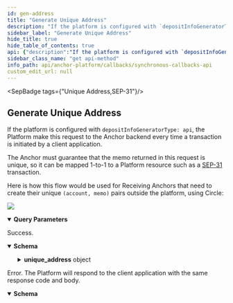 ```yaml
---
id: gen-address
title: "Generate Unique Address"
description: "If the platform is configured with `depositInfoGeneratorType: api`, the Platform make this request to"
sidebar_label: "Generate Unique Address"
hide_title: true
hide_table_of_contents: true
api: {"description":"If the platform is configured with `depositInfoGeneratorType: api`, the Platform make this request to \nthe Anchor backend every time a transaction is initiated by a client application.\n\nThe Anchor must guarantee that the memo returned in this request is unique, so it can be mapped 1-to-1 to a Platform\nresource such as a [SEP-31](https://stellar.org/protocol/sep-31) transaction.\n\nHere is how this flow would be used for Receiving Anchors that need to create their unique `(account, memo)` pairs\noutside the platform, using Circle:\n\n[![](https://mermaid.ink/img/pako:eNqlVctu2zAQ_JUFTy1iOwhyE9AUhuu0ORQ1YvdmIKDJVUSYIlWSihEY_veuRMuPhHaTVCc9VjPD4exyzYSVyDLm8U-NRuA3xR8dL-cG6AoqaMxgOp70r69g5rjxXARlDdxqu4KVCgXM2VpwrRdcLIeTu81lbRQhPXApHXo_ZxGp4i4ooSpuAkwDas1d4gMaqcwjDI0obOL7p3sUqJ6o5DNMNA-5deX5qlNII-WExvj-mLV_c3OR4slg8ms6g7XH6vpqcxn2XvgIYyuCJSPgnB2w4B4lkIGhQKi22CCsydVj7XiDF-GaK6WD9KXlTfkTwoGsf8JcvDYqg-_j2dkFfD1geFDyS5plb2U0mnDRIC0PgcNCW7EUBVcGtqCDPUqs79Ov_ZS8ewy1Mx4MriAKo_z5mKdOYlZiaeeM9lu5wVl9L1n2Zn6Qh5IUb5KWn9y6W2WUL5DSUSvdZrFJx7brDgyPDdd8e4emU1L6x7nfrznNPTjRLNtmzuAnX2LX2sT_XKIJ3U_xbf9Mb3WdIDGgCJ5i8gIKCl5VFCIJte8c-l8Xjvej82GnxdNaGyUHc2_81EjZbcPhRLwzuU2Q7YxKUjkrEIlkh0jyA9i8vc9pxvZaFd2COy-CbR93iDDSam93uhNPGD-cjX7AuptEbcenE1dJal-ZSqUPPNR-8JHk_25RW4KTiG-dz-3oSozny0zJxjFRoFi2VBG-s_l1yN_ZMq_kK9P80Q7zAeuxEulBSTpk1w3-nFF9iXOW0a3EnNc6NMfkhkqjy2OpgnUsy7n22GO8Dnb6bATLgquxK9oe1NuqzV8v2LI1)](https://mermaid.live/edit#pako:eNqlVctu2zAQ_JUFTy1iOwhyE9AUhuu0ORQ1YvdmIKDJVUSYIlWSihEY_veuRMuPhHaTVCc9VjPD4exyzYSVyDLm8U-NRuA3xR8dL-cG6AoqaMxgOp70r69g5rjxXARlDdxqu4KVCgXM2VpwrRdcLIeTu81lbRQhPXApHXo_ZxGp4i4ooSpuAkwDas1d4gMaqcwjDI0obOL7p3sUqJ6o5DNMNA-5deX5qlNII-WExvj-mLV_c3OR4slg8ms6g7XH6vpqcxn2XvgIYyuCJSPgnB2w4B4lkIGhQKi22CCsydVj7XiDF-GaK6WD9KXlTfkTwoGsf8JcvDYqg-_j2dkFfD1geFDyS5plb2U0mnDRIC0PgcNCW7EUBVcGtqCDPUqs79Ov_ZS8ewy1Mx4MriAKo_z5mKdOYlZiaeeM9lu5wVl9L1n2Zn6Qh5IUb5KWn9y6W2WUL5DSUSvdZrFJx7brDgyPDdd8e4emU1L6x7nfrznNPTjRLNtmzuAnX2LX2sT_XKIJ3U_xbf9Mb3WdIDGgCJ5i8gIKCl5VFCIJte8c-l8Xjvej82GnxdNaGyUHc2_81EjZbcPhRLwzuU2Q7YxKUjkrEIlkh0jyA9i8vc9pxvZaFd2COy-CbR93iDDSam93uhNPGD-cjX7AuptEbcenE1dJal-ZSqUPPNR-8JHk_25RW4KTiG-dz-3oSozny0zJxjFRoFi2VBG-s_l1yN_ZMq_kK9P80Q7zAeuxEulBSTpk1w3-nFF9iXOW0a3EnNc6NMfkhkqjy2OpgnUsy7n22GO8Dnb6bATLgquxK9oe1NuqzV8v2LI1)\n","operationId":"genAddress","tags":["Unique Address","SEP-31"],"parameters":[{"in":"query","name":"transaction_id","description":"The platform server will save the posted transaction and pass the `transaction_id` through this endpoint. \nIf the anchor wishes to return transaction-dependent unique_address, the anchor may query the [`GET /transactions` endpoint of the Platform API](/ap_api/resources/get-transaction).\n","schema":{"type":"string"},"required":true}],"responses":{"200":{"description":"Success.","content":{"application/json":{"schema":{"type":"object","properties":{"unique_address":{"description":"An object containing the unique `stellar_address:memo` pair used to identify a destination.","type":"object","properties":{"stellar_address":{"description":"A `G...` stellar address or a `M...` [muxed stellar address](https://developers.stellar.org/docs/glossary/muxed-accounts/) of an **existing** account in the Stellar network.","type":"string"},"memo":{"description":"The memo to attach to the Stellar payment.","type":"string"},"memo_type":{"description":"The type of memo to attach to the Stellar payment (text, hash, or id).","type":"string","enum":["text","hash","id"]}},"required":["stellar_address"]}}}}}},"500":{"description":"Error. The Platform will respond to the client application with the same response code and body.","content":{"application/json":{"schema":{"type":"object","properties":{"error":{"type":"string"},"id":{"type":"string"}},"required":["error"],"title":"Error"}}}}},"method":"get","path":"/unique_address","info":{"version":"2.0.0","description":"The Synchronous Callbacks API specification for the Stellar Anchor Platform project.\n\nThe Synchronous Callbacks API defines requests made by the Platform while it is processing a request from a client application. The \nanchor's responses to these requests affect the Platform responses to the client application.\n","title":"Synchronous Callbacks API"},"postman":{"name":"Generate Unique Address","description":{"content":"If the platform is configured with `depositInfoGeneratorType: api`, the Platform make this request to \nthe Anchor backend every time a transaction is initiated by a client application.\n\nThe Anchor must guarantee that the memo returned in this request is unique, so it can be mapped 1-to-1 to a Platform\nresource such as a [SEP-31](https://stellar.org/protocol/sep-31) transaction.\n\nHere is how this flow would be used for Receiving Anchors that need to create their unique `(account, memo)` pairs\noutside the platform, using Circle:\n\n[![](https://mermaid.ink/img/pako:eNqlVctu2zAQ_JUFTy1iOwhyE9AUhuu0ORQ1YvdmIKDJVUSYIlWSihEY_veuRMuPhHaTVCc9VjPD4exyzYSVyDLm8U-NRuA3xR8dL-cG6AoqaMxgOp70r69g5rjxXARlDdxqu4KVCgXM2VpwrRdcLIeTu81lbRQhPXApHXo_ZxGp4i4ooSpuAkwDas1d4gMaqcwjDI0obOL7p3sUqJ6o5DNMNA-5deX5qlNII-WExvj-mLV_c3OR4slg8ms6g7XH6vpqcxn2XvgIYyuCJSPgnB2w4B4lkIGhQKi22CCsydVj7XiDF-GaK6WD9KXlTfkTwoGsf8JcvDYqg-_j2dkFfD1geFDyS5plb2U0mnDRIC0PgcNCW7EUBVcGtqCDPUqs79Ov_ZS8ewy1Mx4MriAKo_z5mKdOYlZiaeeM9lu5wVl9L1n2Zn6Qh5IUb5KWn9y6W2WUL5DSUSvdZrFJx7brDgyPDdd8e4emU1L6x7nfrznNPTjRLNtmzuAnX2LX2sT_XKIJ3U_xbf9Mb3WdIDGgCJ5i8gIKCl5VFCIJte8c-l8Xjvej82GnxdNaGyUHc2_81EjZbcPhRLwzuU2Q7YxKUjkrEIlkh0jyA9i8vc9pxvZaFd2COy-CbR93iDDSam93uhNPGD-cjX7AuptEbcenE1dJal-ZSqUPPNR-8JHk_25RW4KTiG-dz-3oSozny0zJxjFRoFi2VBG-s_l1yN_ZMq_kK9P80Q7zAeuxEulBSTpk1w3-nFF9iXOW0a3EnNc6NMfkhkqjy2OpgnUsy7n22GO8Dnb6bATLgquxK9oe1NuqzV8v2LI1)](https://mermaid.live/edit#pako:eNqlVctu2zAQ_JUFTy1iOwhyE9AUhuu0ORQ1YvdmIKDJVUSYIlWSihEY_veuRMuPhHaTVCc9VjPD4exyzYSVyDLm8U-NRuA3xR8dL-cG6AoqaMxgOp70r69g5rjxXARlDdxqu4KVCgXM2VpwrRdcLIeTu81lbRQhPXApHXo_ZxGp4i4ooSpuAkwDas1d4gMaqcwjDI0obOL7p3sUqJ6o5DNMNA-5deX5qlNII-WExvj-mLV_c3OR4slg8ms6g7XH6vpqcxn2XvgIYyuCJSPgnB2w4B4lkIGhQKi22CCsydVj7XiDF-GaK6WD9KXlTfkTwoGsf8JcvDYqg-_j2dkFfD1geFDyS5plb2U0mnDRIC0PgcNCW7EUBVcGtqCDPUqs79Ov_ZS8ewy1Mx4MriAKo_z5mKdOYlZiaeeM9lu5wVl9L1n2Zn6Qh5IUb5KWn9y6W2WUL5DSUSvdZrFJx7brDgyPDdd8e4emU1L6x7nfrznNPTjRLNtmzuAnX2LX2sT_XKIJ3U_xbf9Mb3WdIDGgCJ5i8gIKCl5VFCIJte8c-l8Xjvej82GnxdNaGyUHc2_81EjZbcPhRLwzuU2Q7YxKUjkrEIlkh0jyA9i8vc9pxvZaFd2COy-CbR93iDDSam93uhNPGD-cjX7AuptEbcenE1dJal-ZSqUPPNR-8JHk_25RW4KTiG-dz-3oSozny0zJxjFRoFi2VBG-s_l1yN_ZMq_kK9P80Q7zAeuxEulBSTpk1w3-nFF9iXOW0a3EnNc6NMfkhkqjy2OpgnUsy7n22GO8Dnb6bATLgquxK9oe1NuqzV8v2LI1)\n","type":"text/plain"},"url":{"path":["unique_address"],"host":["{{baseUrl}}"],"query":[{"disabled":false,"description":{"content":"(Required) The platform server will save the posted transaction and pass the `transaction_id` through this endpoint. \nIf the anchor wishes to return transaction-dependent unique_address, the anchor may query the [`GET /transactions` endpoint of the Platform API](/ap_api/resources/get-transaction).\n","type":"text/plain"},"key":"transaction_id","value":""}],"variable":[]},"header":[{"key":"Accept","value":"application/json"}],"method":"GET"}}
sidebar_class_name: "get api-method"
info_path: api/anchor-platform/callbacks/synchronous-callbacks-api
custom_edit_url: null
---
```



<SepBadge tags={"Unique Address,SEP-31"}/>


## Generate Unique Address



If the platform is configured with `depositInfoGeneratorType: api`, the Platform make this request to 
the Anchor backend every time a transaction is initiated by a client application.

The Anchor must guarantee that the memo returned in this request is unique, so it can be mapped 1-to-1 to a Platform
resource such as a [SEP-31](https://stellar.org/protocol/sep-31) transaction.

Here is how this flow would be used for Receiving Anchors that need to create their unique `(account, memo)` pairs
outside the platform, using Circle:

[![](https://mermaid.ink/img/pako:eNqlVctu2zAQ_JUFTy1iOwhyE9AUhuu0ORQ1YvdmIKDJVUSYIlWSihEY_veuRMuPhHaTVCc9VjPD4exyzYSVyDLm8U-NRuA3xR8dL-cG6AoqaMxgOp70r69g5rjxXARlDdxqu4KVCgXM2VpwrRdcLIeTu81lbRQhPXApHXo_ZxGp4i4ooSpuAkwDas1d4gMaqcwjDI0obOL7p3sUqJ6o5DNMNA-5deX5qlNII-WExvj-mLV_c3OR4slg8ms6g7XH6vpqcxn2XvgIYyuCJSPgnB2w4B4lkIGhQKi22CCsydVj7XiDF-GaK6WD9KXlTfkTwoGsf8JcvDYqg-_j2dkFfD1geFDyS5plb2U0mnDRIC0PgcNCW7EUBVcGtqCDPUqs79Ov_ZS8ewy1Mx4MriAKo_z5mKdOYlZiaeeM9lu5wVl9L1n2Zn6Qh5IUb5KWn9y6W2WUL5DSUSvdZrFJx7brDgyPDdd8e4emU1L6x7nfrznNPTjRLNtmzuAnX2LX2sT_XKIJ3U_xbf9Mb3WdIDGgCJ5i8gIKCl5VFCIJte8c-l8Xjvej82GnxdNaGyUHc2_81EjZbcPhRLwzuU2Q7YxKUjkrEIlkh0jyA9i8vc9pxvZaFd2COy-CbR93iDDSam93uhNPGD-cjX7AuptEbcenE1dJal-ZSqUPPNR-8JHk_25RW4KTiG-dz-3oSozny0zJxjFRoFi2VBG-s_l1yN_ZMq_kK9P80Q7zAeuxEulBSTpk1w3-nFF9iXOW0a3EnNc6NMfkhkqjy2OpgnUsy7n22GO8Dnb6bATLgquxK9oe1NuqzV8v2LI1)](https://mermaid.live/edit#pako:eNqlVctu2zAQ_JUFTy1iOwhyE9AUhuu0ORQ1YvdmIKDJVUSYIlWSihEY_veuRMuPhHaTVCc9VjPD4exyzYSVyDLm8U-NRuA3xR8dL-cG6AoqaMxgOp70r69g5rjxXARlDdxqu4KVCgXM2VpwrRdcLIeTu81lbRQhPXApHXo_ZxGp4i4ooSpuAkwDas1d4gMaqcwjDI0obOL7p3sUqJ6o5DNMNA-5deX5qlNII-WExvj-mLV_c3OR4slg8ms6g7XH6vpqcxn2XvgIYyuCJSPgnB2w4B4lkIGhQKi22CCsydVj7XiDF-GaK6WD9KXlTfkTwoGsf8JcvDYqg-_j2dkFfD1geFDyS5plb2U0mnDRIC0PgcNCW7EUBVcGtqCDPUqs79Ov_ZS8ewy1Mx4MriAKo_z5mKdOYlZiaeeM9lu5wVl9L1n2Zn6Qh5IUb5KWn9y6W2WUL5DSUSvdZrFJx7brDgyPDdd8e4emU1L6x7nfrznNPTjRLNtmzuAnX2LX2sT_XKIJ3U_xbf9Mb3WdIDGgCJ5i8gIKCl5VFCIJte8c-l8Xjvej82GnxdNaGyUHc2_81EjZbcPhRLwzuU2Q7YxKUjkrEIlkh0jyA9i8vc9pxvZaFd2COy-CbR93iDDSam93uhNPGD-cjX7AuptEbcenE1dJal-ZSqUPPNR-8JHk_25RW4KTiG-dz-3oSozny0zJxjFRoFi2VBG-s_l1yN_ZMq_kK9P80Q7zAeuxEulBSTpk1w3-nFF9iXOW0a3EnNc6NMfkhkqjy2OpgnUsy7n22GO8Dnb6bATLgquxK9oe1NuqzV8v2LI1)


<details style={{"marginBottom":"1rem"}} data-collapsed={false} open={true}><summary style={{}}><strong>Query Parameters</strong></summary><div><ul><ParamsItem className={"paramsItem"} param={{"in":"query","name":"transaction_id","description":"The platform server will save the posted transaction and pass the `transaction_id` through this endpoint. \nIf the anchor wishes to return transaction-dependent unique_address, the anchor may query the [`GET /transactions` endpoint of the Platform API](/ap_api/resources/get-transaction).\n","schema":{"type":"string"},"required":true}}></ParamsItem></ul></div></details><div><ApiTabs><TabItem label={"200"} value={"200"}><div>

Success.

</div><div><MimeTabs schemaType={"response"}><TabItem label={"application/json"} value={"application/json"}><SchemaTabs><TabItem label={"Schema"} value={"Schema"}><details style={{}} data-collapsed={false} open={true}><summary style={{"textAlign":"left"}}><strong>Schema</strong></summary><div style={{"textAlign":"left","marginLeft":"1rem"}}></div><ul style={{"marginLeft":"1rem"}}><SchemaItem collapsible={true} className={"schemaItem"}><details style={{}}><summary style={{}}><strong>unique_address</strong><span style={{"opacity":"0.6"}}> object</span></summary><div style={{"marginLeft":"1rem"}}><div style={{"marginTop":".5rem","marginBottom":".5rem"}}>

An object containing the unique `stellar_address:memo` pair used to identify a destination.

</div><SchemaItem collapsible={false} name={"stellar_address"} required={true} schemaName={"string"} qualifierMessage={undefined} schema={{"description":"A `G...` stellar address or a `M...` [muxed stellar address](https://developers.stellar.org/docs/glossary/muxed-accounts/) of an **existing** account in the Stellar network.","type":"string"}}></SchemaItem><SchemaItem collapsible={false} name={"memo"} required={false} schemaName={"string"} qualifierMessage={undefined} schema={{"description":"The memo to attach to the Stellar payment.","type":"string"}}></SchemaItem><SchemaItem collapsible={false} name={"memo_type"} required={false} schemaName={"string"} qualifierMessage={"**Possible values:** [`text`, `hash`, `id`]"} schema={{"description":"The type of memo to attach to the Stellar payment (text, hash, or id).","type":"string","enum":["text","hash","id"]}}></SchemaItem></div></details></SchemaItem></ul></details></TabItem><TabItem label={"Example (from schema)"} value={"Example (from schema)"}><ResponseSamples responseExample={"{\n  \"unique_address\": {\n    \"stellar_address\": \"string\",\n    \"memo\": \"string\",\n    \"memo_type\": \"text\"\n  }\n}"} language={"json"}></ResponseSamples></TabItem></SchemaTabs></TabItem></MimeTabs></div></TabItem><TabItem label={"500"} value={"500"}><div>

Error. The Platform will respond to the client application with the same response code and body.

</div><div><MimeTabs schemaType={"response"}><TabItem label={"application/json"} value={"application/json"}><SchemaTabs><TabItem label={"Schema"} value={"Schema"}><details style={{}} data-collapsed={false} open={true}><summary style={{"textAlign":"left"}}><strong>Schema</strong></summary><div style={{"textAlign":"left","marginLeft":"1rem"}}></div><ul style={{"marginLeft":"1rem"}}><SchemaItem collapsible={false} name={"error"} required={true} schemaName={"string"} qualifierMessage={undefined} schema={{"type":"string"}}></SchemaItem><SchemaItem collapsible={false} name={"id"} required={false} schemaName={"string"} qualifierMessage={undefined} schema={{"type":"string"}}></SchemaItem></ul></details></TabItem><TabItem label={"Example (from schema)"} value={"Example (from schema)"}><ResponseSamples responseExample={"{\n  \"error\": \"string\",\n  \"id\": \"string\"\n}"} language={"json"}></ResponseSamples></TabItem></SchemaTabs></TabItem></MimeTabs></div></TabItem></ApiTabs></div>
